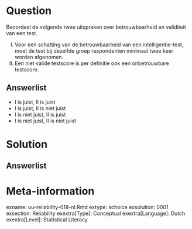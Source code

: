 Question
========
  
Beoordeel de volgende twee uitspraken over betrouwbaarheid en validiteit van een test.

I.	Voor een schatting van de betrouwbaarheid van een intelligentie-test, moet de test bij dezelfde groep respondenten minimaal twee keer worden afgenomen.
II.	Een niet valide testscore is per definitie ook een onbetrouwbare testscore.


Answerlist
----------
* I is juist, II is juist
* I is juist, II is niet juist
* I is niet juist, II is juist
* I is niet juist, II is niet juist



Solution
========
  


Answerlist
----------




Meta-information
================
exname: uu-reliability-018-nl.Rmd
extype: schoice
exsolution: 0001
exsection: Reliability
exextra[Type]: Conceptual
exextra[Language]: Dutch
exextra[Level]: Statistical Literacy
